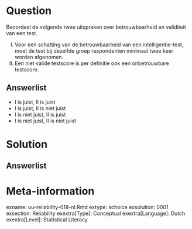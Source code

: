 Question
========
  
Beoordeel de volgende twee uitspraken over betrouwbaarheid en validiteit van een test.

I.	Voor een schatting van de betrouwbaarheid van een intelligentie-test, moet de test bij dezelfde groep respondenten minimaal twee keer worden afgenomen.
II.	Een niet valide testscore is per definitie ook een onbetrouwbare testscore.


Answerlist
----------
* I is juist, II is juist
* I is juist, II is niet juist
* I is niet juist, II is juist
* I is niet juist, II is niet juist



Solution
========
  


Answerlist
----------




Meta-information
================
exname: uu-reliability-018-nl.Rmd
extype: schoice
exsolution: 0001
exsection: Reliability
exextra[Type]: Conceptual
exextra[Language]: Dutch
exextra[Level]: Statistical Literacy
